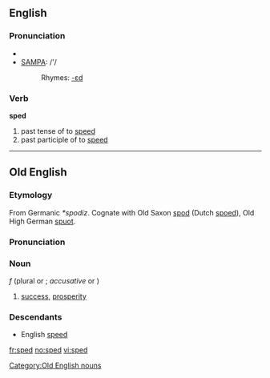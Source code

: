 ==English==

===Pronunciation===
*{{IPA|/spɛd/}}
*[[w:SAMPA|SAMPA]]: /'/
*:Rhymes: [[Rhymes:English:-ɛd|-ɛd]]

===Verb===
'''sped'''

# past tense of to [[speed]]
# past participle of to [[speed]]

----

==Old English==

===Etymology===
From Germanic ''*spodiz''.  Cognate with Old Saxon [[spod]] (Dutch [[spoed]]), Old High German [[spuot]].

===Pronunciation===
{{IPA|/spe:d/}}

===Noun===
{{unicode|'''spēd'''}} ''f'' (plural {{unicode|'''[[spede|spēde]]'''}} or {{unicode|'''[[speda|spēda]]'''}}; ''accusative'' {{unicode|'''[[spede|spēde]]'''}} or {{unicode|'''spēd'''}})

# [[success]], [[prosperity]]

===Descendants===
*English [[speed]]

[[Category:Old English nouns]]

[[fr:sped]]
[[no:sped]]
[[vi:sped]]